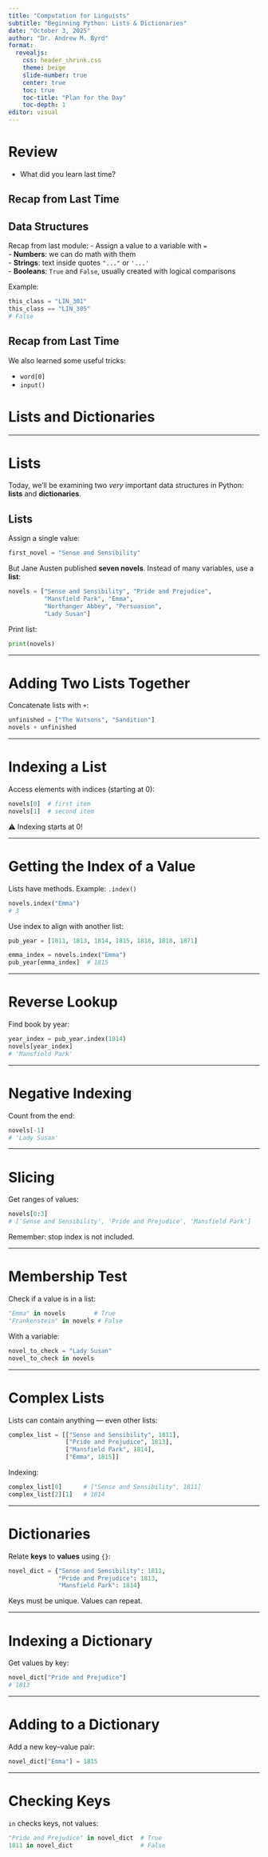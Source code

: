 ```yaml
---
title: "Computation for Linguists"
subtitle: "Beginning Python: Lists & Dictionaries"
date: "October 3, 2025"
author: "Dr. Andrew M. Byrd"
format:
  revealjs:
    css: header_shrink.css
    theme: beige
    slide-number: true
    center: true
    toc: true
    toc-title: "Plan for the Day"
    toc-depth: 1
editor: visual
---
```


# Review

-   What did you learn last time?

## Recap from Last Time

## Data Structures

Recap from last module: - Assign a value to a variable with `=`\
- **Numbers**: we can do math with them\
- **Strings**: text inside quotes `"..."` or `'...'`\
- **Booleans**: `True` and `False`, usually created with logical comparisons

Example:

``` python
this_class = "LIN_301"
this_class == "LIN_305"
# False
```

## Recap from Last Time

We also learned some useful tricks:

- `word[0]`
- `input()`

# Lists and Dictionaries




------------------------------------------------------------------------

# Lists

Today, we'll be examining two *very* important data structures in Python: **lists** and **dictionaries**.

## Lists

Assign a single value:

``` python
first_novel = "Sense and Sensibility"
```

But Jane Austen published **seven novels**. Instead of many variables, use a **list**:

``` python
novels = ["Sense and Sensibility", "Pride and Prejudice",
          "Mansfield Park", "Emma",
          "Northanger Abbey", "Persuasion",
          "Lady Susan"]
```

Print list:

``` python
print(novels)
```

------------------------------------------------------------------------

# Adding Two Lists Together

Concatenate lists with `+`:

``` python
unfinished = ["The Watsons", "Sandition"]
novels + unfinished
```

------------------------------------------------------------------------

# Indexing a List

Access elements with indices (starting at 0):

``` python
novels[0]  # first item
novels[1]  # second item
```

⚠️ Indexing starts at 0!

------------------------------------------------------------------------

# Getting the Index of a Value

Lists have methods. Example: `.index()`

``` python
novels.index("Emma")
# 3
```

Use index to align with another list:

``` python
pub_year = [1811, 1813, 1814, 1815, 1818, 1818, 1871]

emma_index = novels.index("Emma")
pub_year[emma_index]  # 1815
```

------------------------------------------------------------------------

# Reverse Lookup

Find book by year:

``` python
year_index = pub_year.index(1814)
novels[year_index]
# 'Mansfield Park'
```

------------------------------------------------------------------------

# Negative Indexing

Count from the end:

``` python
novels[-1]
# 'Lady Susan'
```

------------------------------------------------------------------------

# Slicing

Get ranges of values:

``` python
novels[0:3]
# ['Sense and Sensibility', 'Pride and Prejudice', 'Mansfield Park']
```

Remember: stop index is not included.

------------------------------------------------------------------------

# Membership Test

Check if a value is in a list:

``` python
"Emma" in novels        # True
"Frankenstein" in novels # False
```

With a variable:

``` python
novel_to_check = "Lady Susan"
novel_to_check in novels
```

------------------------------------------------------------------------

# Complex Lists

Lists can contain anything — even other lists:

``` python
complex_list = [["Sense and Sensibility", 1811],
                ["Pride and Prejudice", 1813],
                ["Mansfield Park", 1814],
                ["Emma", 1815]]
```

Indexing:

``` python
complex_list[0]      # ["Sense and Sensibility", 1811]
complex_list[2][1]   # 1814
```

------------------------------------------------------------------------

# Dictionaries

Relate **keys** to **values** using `{}`:

``` python
novel_dict = {"Sense and Sensibility": 1811,
              "Pride and Prejudice": 1813,
              "Mansfield Park": 1814}
```

Keys must be unique. Values can repeat.

------------------------------------------------------------------------

# Indexing a Dictionary

Get values by key:

``` python
novel_dict["Pride and Prejudice"]
# 1813
```

------------------------------------------------------------------------

# Adding to a Dictionary

Add a new key–value pair:

``` python
novel_dict["Emma"] = 1815
```

------------------------------------------------------------------------

# Checking Keys

`in` checks keys, not values:

``` python
"Pride and Prejudice" in novel_dict  # True
1811 in novel_dict                   # False
```

